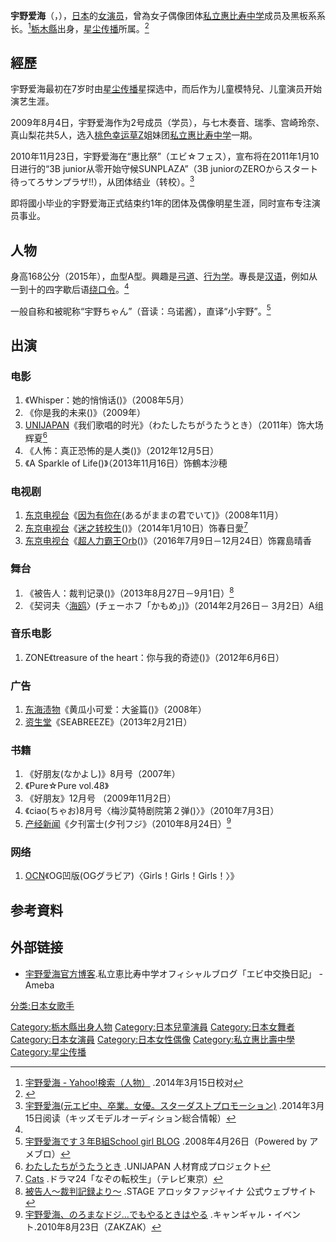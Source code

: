 {{艺人
|姓名 =宇野 爱海
|类型 =女演员
|图片 =<!--建议使用自由版权图像-->
|图片尺寸 =
|图片简介 =
|本名 =
|外文名 =宇野 愛海
|外文 =ja
|罗马拼音 =Uno Narumi
|英文名 =
|暱称 =
|其他艺名 =
|国籍 ={{JPN}}
|民族 =
|籍贯 =
|出生日期 ={{birth date and age|1998|3|19}}
|出生地点 ={{JPN}}[[栃木縣|栃木縣]]
|逝世日期 =
|逝世地点 =
|职业 =[[演员|演员]]（电影、电视、舞台）、[[模特兒|模特兒]]
|语言 = 日语
|教育程度 =高中畢業
|宗教信仰 =
|配偶 =
|儿女 =
|父母 =
|音乐类型 =
|演奏乐器 = 歌唱
|出道地点 ={{JPN}}
|出道作 = 期刊《好朋友》
|出道日期 =2007年
|代表作 =
|活跃年代 =2007年-
|唱片公司 =
|经纪公司 =[[星尘传播|星尘传播]]艺能3部
|个人工作室 =
|网站 =[http://www.stardust.co.jp/section3/profile/unonarumi.html 星尘传播官方简历]
|相关团体 =[[私立惠比寿中学|私立惠比寿中学]]
|奖项 =
|IMDb =
}} 
{{Japanese
| japanese = 宇野 愛海
| kana = うの なるみ
| romaji = Uno Narumi
}}
'''宇野爱海'''（{{lang-ja|宇野愛海}}，{{bd|1998年|3月19日|catIdx=Uno Narumi}}），[[日本|日本]]的[[演員|女演员]]，曾為女子偶像团体[[私立惠比寿中学|私立惠比寿中学]]成员及黑板系系长。<ref>[http://talent.yahoo.co.jp/pf/detail/pp512309 宇野愛海 - Yahoo!検索（人物）] {{Wayback|url=http://talent.yahoo.co.jp/pf/detail/pp512309 |date=20140315101025 }}.2014年3月15日校对</ref>[[栃木縣|栃木縣]]出身，[[星尘传播|星尘传播]]所属。<ref name=stardust>{{Cite web |url=http://www.stardust.co.jp/section3/profile/unonarumi.html |title=宇野愛海のプロフィール - STARDUST |accessdate=2014-03-15 |archive-date=2014-03-15 |archive-url=https://web.archive.org/web/20140315083710/http://www.stardust.co.jp/section3/profile/unonarumi.html |dead-url=no }}</ref>

==經歷==
宇野爱海最初在7岁时由[[星尘传播|星尘传播]]星探选中，而后作为儿童模特兒、儿童演员开始演艺生涯。

2009年8月4日，宇野爱海作为2号成员（学员），与七木奏音、瑞季、宫崎玲奈、真山梨花共5人，选入[[桃色幸运草Z|桃色幸运草Z]]姐妹团[[私立惠比寿中学|私立惠比寿中学]]一期。

2010年11月23日，宇野爱海在“惠比祭”（エビ☆フェス），宣布将在2011年1月10日进行的“3B junior从零开始守候SUNPLAZA”（3B juniorのZEROからスタート 待ってろサンプラザ!!），从团体结业（转校）。<ref>[http://www.kids-modelaudition.net/purodakusyon/stardust/%E3%82%B9%E3%82%BF%E3%83%BC%E3%83%80%E3%82%B9%E3%83%88%E3%81%AE%E5%AE%87%E9%87%8E%E6%84%9B%E6%B5%B7.html 宇野愛海(元エビ中、卒業。女優。スターダストプロモーション)] {{Wayback|url=http://www.kids-modelaudition.net/purodakusyon/stardust/%E3%82%B9%E3%82%BF%E3%83%BC%E3%83%80%E3%82%B9%E3%83%88%E3%81%AE%E5%AE%87%E9%87%8E%E6%84%9B%E6%B5%B7.html |date=20140315083833 }}.2014年3月15日阅读（キッズモデルオーディション総合情報）</ref>

即将國小毕业的宇野爱海正式结束约1年的团体及偶像明星生涯，同时宣布专注演员事业。

==人物==
身高168公分（2015年），血型A型。興趣是[[弓道|弓道]]、[[行为学|行为学]]。專長是[[汉语|汉语]]，例如从一到十的四字歇后语[[绕口令|绕口令]]。<ref name=stardust /> 

一般自称和被昵称“宇野ちゃん”（音读：乌诺酱），直译“小宇野”。<ref>[http://ameblo.jp/schoolgirls/entry-10091481357.html 宇野愛海です３年B組School girl BLOG] {{Wayback|url=http://ameblo.jp/schoolgirls/entry-10091481357.html |date=20140315084000 }}.2008年4月26日（Powered by アメブロ）</ref>

==出演==
===电影===
#《Whisper：她的悄悄话({{lang|ja|Whisper～だから彼女はささやいた～}})》（2008年5月） 
#《你是我的未来({{lang|ja|きみは僕の未来}})》（2009年）
#[[UNIJAPAN|UNIJAPAN]]《我们歌唱的时光》（わたしたちがうたうとき）（2011年）饰大场辉夏<ref>[http://unijapan.org/shortfilm/2010/movie04/ わたしたちがうたうとき] {{Wayback|url=http://unijapan.org/shortfilm/2010/movie04/ |date=20140315100643 }}.UNIJAPAN 人材育成プロジェクト</ref>
#《人怖：真正恐怖的是人类({{lang|ja|ヒトコワ　-ほんとに怖いのは人間-}})》（2012年12月5日）
#《A Sparkle of Life({{lang|ja|燦燦 -さんさん-}})》（2013年11月16日）饰鶴本沙穂
===电视剧===
#[[东京电视台|东京电视台]]《[[因为有你在|因为有你在]](あるがままの君でいて)》（2008年11月）
#[[东京电视台|东京电视台]]《[[迷之转校生|迷之转校生]]({{lang-ja|なぞの転校生}})》（2014年1月10日）饰春日愛<ref>[http://www.tv-tokyo.co.jp/nazono_tenkosei/cast/index.html Cats] {{Wayback|url=http://www.tv-tokyo.co.jp/nazono_tenkosei/cast/index.html |date=20140312171618 }}.ドラマ24「なぞの転校生」（テレビ東京）</ref>
#[[东京电视台|东京电视台]]《[[超人力霸王Orb|超人力霸王Orb]]({{lang-ja|ルトラマンオーブ}})》（2016年7月9日－12月24日）饰霧島晴香

===舞台===
#《被告人：裁判记录({{lang|ja|被告人～裁判記録より～}})》（2013年8月27日－9月1日）<ref>[http://www.alotf.com/stage/hikokunin/index.html 被告人～裁判記録より～ ] {{Wayback|url=http://www.alotf.com/stage/hikokunin/index.html |date=20140315100936 }}.STAGE  アロッタファジャイナ 公式ウェブサイト</ref>
#《契诃夫〈[[海鸥|海鸥]]〉(チェーホフ「かもめ」)》（2014年2月26日－ 3月2日）A组

===音乐电影===
#ZONE《treasure of the heart：你与我的奇迹({{lang|ja|treasure of the heart～キミとボクの奇跡～}})》（2012年6月6日）

===广告===
#[[东海渍物|东海渍物]]《黄瓜小可爱：大釜篇({{lang|ja|きゅうりのキューちゃん～大釜篇～}})》（2008年）
#[[资生堂|资生堂]]《SEABREEZE》（2013年2月21日）

===书籍===
#《好朋友(なかよし)》8月号（2007年）
#《Pure☆Pure vol.48》
#《好朋友》12月号 （2009年11月2日） 
#《ciao(ちゃお)8月号〈梅沙莫特剧院第２弹({{lang|ja|めちゃモテシアター第２弾}})〉》（2010年7月3日）
#[[产经新闻|产经新闻]]《夕刊富士(夕刊フジ》（2010年8月24日）<ref>[http://www.zakzak.co.jp/campaigngirl/j-beauty/news/20100823/jbt1008231648000-n1.htm 宇野愛海、のろまなドジ…でもやるときはやる] {{Wayback|url=http://www.zakzak.co.jp/campaigngirl/j-beauty/news/20100823/jbt1008231648000-n1.htm |date=20140315083850 }}.キャンギャル・イベント.2010年8月23日（ZAKZAK）</ref>

===网络===
#[[OCN|OCN]]《OG凹版(OGグラビア)〈Girls！Girls！Girls！〉》

==参考資料==
{{注脚}}

==外部链接==
*[http://ameblo.jp/schoolgirls/theme-10006204834.html 宇野愛海官方博客]{{Wayback|url=http://ameblo.jp/schoolgirls/theme-10006204834.html |date=20140418091206 }}.私立恵比寿中学オフィシャルブログ「エビ中交換日記」 - Ameba

{{私立惠比壽中學}}
{{DEFAULTSORT:Uno Narumi}}
[[Category:栃木縣出身人物|Category:栃木縣出身人物]]
[[Category:日本兒童演員|Category:日本兒童演員]]
[[分类:日本女歌手|分类:日本女歌手]]
[[Category:日本女舞者|Category:日本女舞者]]
[[Category:日本女演員|Category:日本女演員]]
[[Category:日本女性偶像|Category:日本女性偶像]]
[[Category:私立惠比壽中學|Category:私立惠比壽中學]]
[[Category:星尘传播|Category:星尘传播]]